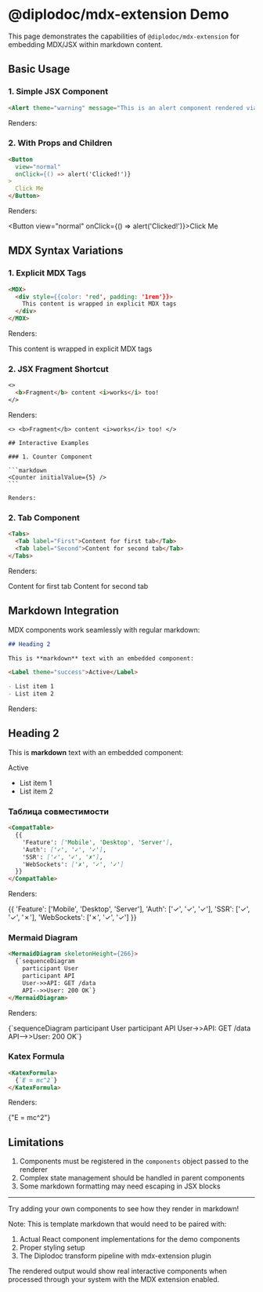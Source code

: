 # @diplodoc/mdx-extension Demo

This page demonstrates the capabilities of `@diplodoc/mdx-extension` for embedding MDX/JSX within markdown content.

<ThemeToggle/>

## Basic Usage

### 1. Simple JSX Component

```markdown
<Alert theme="warning" message="This is an alert component rendered via MDX"/>
```

Renders:

<Alert theme="warning" message="This is an alert component rendered via MDX"/>

### 2. With Props and Children

```markdown
<Button
  view="normal"
  onClick={() => alert('Clicked!')}
>
  Click Me
</Button>
```

Renders:

<Button view="normal" onClick={() => alert('Clicked!')}>Click Me</Button>

## MDX Syntax Variations

### 1. Explicit MDX Tags

```markdown
<MDX>
  <div style={{color: 'red', padding: '1rem'}}>
    This content is wrapped in explicit MDX tags
  </div>
</MDX>
```

Renders:

<MDX>
    <div style={{color: 'red', padding: '1rem'}}>This content is wrapped in explicit MDX tags</div>
</MDX>

### 2. JSX Fragment Shortcut

```markdown
<>
  <b>Fragment</b> content <i>works</i> too!
</>
```

Renders:

    <> <b>Fragment</b> content <i>works</i> too! </>

    ## Interactive Examples

    ### 1. Counter Component

    ```markdown
    <Counter initialValue={5} />
    ```

    Renders:

<Counter initialValue={5} />

### 2. Tab Component

```markdown
<Tabs>
  <Tab label="First">Content for first tab</Tab>
  <Tab label="Second">Content for second tab</Tab>
</Tabs>
```

Renders:

<Tabs>
    <Tab label="First">Content for first tab</Tab>
    <Tab label="Second">Content for second tab</Tab>
</Tabs>

## Markdown Integration

MDX components work seamlessly with regular markdown:

```markdown
## Heading 2

This is **markdown** text with an embedded component:

<Label theme="success">Active</Label>

- List item 1
- List item 2
```

Renders:

## Heading 2

This is **markdown** text with an embedded component:

<Label theme="success">Active</Label>

- List item 1
- List item 2

### Таблица совместимости

```markdown
<CompatTable>
  {{
    'Feature': ['Mobile', 'Desktop', 'Server'],
    'Auth': ['✓', '✓', '✓'],
    'SSR': ['✓', '✓', '✗'],
    'WebSockets': ['✗', '✓', '✓']
  }}
</CompatTable>
```

Renders:

<CompatTable>
    {{
        'Feature': ['Mobile', 'Desktop', 'Server'],
        'Auth': ['✓', '✓', '✓'],
        'SSR': ['✓', '✓', '✗'],
        'WebSockets': ['✗', '✓', '✓']
    }}
</CompatTable>

### Mermaid Diagram

```markdown
<MermaidDiagram skeletonHeight={266}>
  {`sequenceDiagram
    participant User
    participant API
    User->>API: GET /data
    API-->>User: 200 OK`}
</MermaidDiagram>
```

Renders:

<MermaidDiagram skeletonHeight={266}>
    {`sequenceDiagram
    participant User
    participant API
    User->>API: GET /data
    API-->>User: 200 OK`}
</MermaidDiagram>

### Katex Formula

```markdown
<KatexFormula>
  {`E = mc^2`}
</KatexFormula>
```

Renders:

<KatexFormula>
    {"E = mc^2"}
</KatexFormula>

## Limitations

1. Components must be registered in the `components` object passed to the renderer
2. Complex state management should be handled in parent components
3. Some markdown formatting may need escaping in JSX blocks

---

Try adding your own components to see how they render in markdown!

Note: This is template markdown that would need to be paired with:
1. Actual React component implementations for the demo components
2. Proper styling setup
3. The Diplodoc transform pipeline with mdx-extension plugin

The rendered output would show real interactive components when processed through your system with the MDX extension enabled.